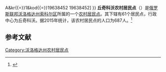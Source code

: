 {{Infobox Settlement
| official_name = 丘奇科沃农村居民点
| native_name = Сельское поселение Чучковское
| settlement_type = [[农村居民点|农村居民点]]
| subdivision_type = [[国家|国家]]
| subdivision_type1 = [[州_(俄罗斯)|州]]
| subdivision_type2 = [[区_(苏联)|区]]
| subdivision_name = {{RUS}}
| subdivision_name1 = [[沃洛格达州|沃洛格达州]]
| subdivision_name2 = [[索科尔区|索科尔区]]
| seat_type = 行政中心
| pushpin_map = European Russia
| map_caption = 在[[歐洲俄羅斯|歐洲俄羅斯]]的位置
| seat = 丘奇科沃
| population_as_of=2015
| population_footnotes = <ref name=stat />
| population_total = 687
| coordinates_display = inline,title
| latd =  | latm =  | lats =  | latNS = N
| longd =  | longm =  | longs =  | longEW = E
| timezone = [[莫斯科时间|MSK]]
| utc_offset = +3
| blank_name = [[俄罗斯市政土地区划代码|OKTMO编码]]
| blank_info = [http://classif.spb.ru/classificators/view/tma.php?st{{=}}A&kr{{=}}1&kod{{=}}19638452 19638452]
}}
'''丘奇科沃农村居民点'''（{{lang-ru|Сельское поселение Чучковское}}）是[[俄罗斯联邦|俄罗斯联邦]][[沃洛格达州|沃洛格达州]][[索科尔区|索科尔区]]所属的一个[[农村居民点|农村居民点]]。其下辖有61个居民点，行政中心为丘奇科沃。据2015年统计，该农村居民点的人口为687人。<ref name=stat>{{cite web |url=http://www.gks.ru/free_doc/doc_2015/bul_dr/mun_obr2015.rar |title=Численность населения Российской Федерации по муниципальным образованиям на 1 января 2015 года |accessdate=2015-08-06 |archiveurl=https://www.webcitation.org/6aaNzOlFO?url=http://www.gks.ru/free_doc/doc_2015/bul_dr/mun_obr2015.rar |archivedate=2015-08-06 |language=ru |deadurl=yes }}</ref>

== 参考文献 ==
{{reflist}}

{{Russia-stub}}

[[Category:沃洛格达州农村居民点|Category:沃洛格达州农村居民点]]